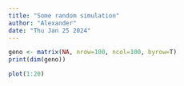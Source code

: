 ```yaml
---
title: "Some random simulation"
author: "Alexander"
date: "Thu Jan 25 2024"
---
```


```r
geno <- matrix(NA, nrow=100, ncol=100, byrow=T)
print(dim(geno))
```

```r
plot(1:20)
```


